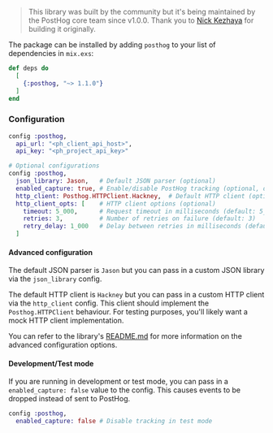 > This library was built by the community but it's being maintained by the PostHog core team since v1.0.0. Thank you to [Nick Kezhaya](https://github.com/nkezhaya) for building it originally.

The package can be installed by adding `posthog` to your list of dependencies in `mix.exs`:

```elixir
def deps do
  [
    {:posthog, "~> 1.1.0"}
  ]
end
```

### Configuration

```elixir file=config/config.exs
config :posthog,
  api_url: "<ph_client_api_host>",
  api_key: "<ph_project_api_key>"

# Optional configurations
config :posthog,
  json_library: Jason,   # Default JSON parser (optional)
  enabled_capture: true, # Enable/disable PostHog tracking (optional, defaults to true)
  http_client: Posthog.HTTPClient.Hackney,  # Default HTTP client (optional)
  http_client_opts: [    # HTTP client options (optional)
    timeout: 5_000,      # Request timeout in milliseconds (default: 5_000)
    retries: 3,          # Number of retries on failure (default: 3)
    retry_delay: 1_000   # Delay between retries in milliseconds (default: 1_000)
  ]
```

#### Advanced configuration

The default JSON parser is `Jason` but you can pass in a custom JSON library via the `json_library` config.

The default HTTP client is `Hackney` but you can pass in a custom HTTP client via the `http_client` config. This client should implement the `Posthog.HTTPClient` behaviour. For testing purposes, you'll likely want a mock HTTP client implementation.

You can refer to the library's [README.md](https://github.com/posthog/posthog-elixir) for more information on the advanced configuration options.

#### Development/Test mode

If you are running in development or test mode, you can pass in a `enabled_capture: false` value to the config. This causes events to be dropped instead of sent to PostHog.

```elixir file=config/test.exs
config :posthog,
  enabled_capture: false # Disable tracking in test mode
```